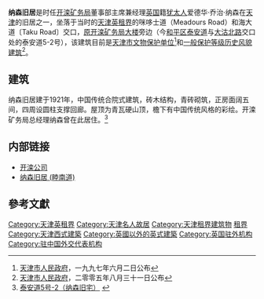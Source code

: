 {{文物保护单位
| 级别 = 省级
| 省区市 = 天津市
| 名称 = 纳森旧居
| 图片 = [[File:泰安道5号（平房）.jpg|200px]] |
| 编号 = 3
| 分类 = 近现代重要史迹及代表性建筑
| 时代 = 1922年
| 所在 = [[天津市|天津市]][[和平区_(天津市)|和平区]]
| 登录 = 1997年6月2日
}}

'''纳森旧居'''是时任[[开滦矿务局|开滦矿务局]]董事部主席兼经理[[英国|英国]]籍[[犹太人|犹太人]]爱德华·乔治·纳森在[[天津|天津]]的旧居之一，坐落于当时的[[天津英租界|天津英租界]]的咪哆士道（Meadours Road）和海大道〔Taku Road〕交口，[[原开滦矿务局大楼|原开滦矿务局大楼]]旁边（今[[和平区_(天津市)|和平区]][[泰安道|泰安道]]与[[大沽北路|大沽北路]]交口处的泰安道5-2号），该建筑目前是[[天津市文物保护单位|天津市文物保护单位]]<ref>[[天津市人民政府|天津市人民政府]]，一九九七年六月二日公布</ref>和[[天津历史风貌建筑|一般保护等级历史风貌建筑]]<ref>[[天津市人民政府|天津市人民政府]]，二零零五年八月三十一日公布</ref>。

== 建筑 ==
{{天津历史风貌建筑
| 省区市 = 天津市
| 名称 = 纳森旧居
| 图片 = [[File:泰安道5号（平房）铭牌.jpg|200px]] |
| 编号 = 0130359
| 等级 = 一般保护
| 时代 = 1920年
| 所在 = [[天津市|天津市]][[和平区_(天津市)|和平区]]
| 公布 = 2006年10月16日
}}
纳森旧居建于1921年，中国传统合院式建筑，砖木结构，青砖砌筑，正房面阔五间，四周设圆柱支撑回廊。屋顶为青瓦硬山顶，檐下有中国传统风格的彩绘。开滦矿务局总经理纳森曾在此居住。<ref>[http://www.fmjz.cn/Lists/1/DispForm.aspx?ID=774 泰安道5号-2（纳森旧宅）] {{webarchive|url=https://web.archive.org/web/20140810203041/http://www.fmjz.cn/Lists/1/DispForm.aspx?ID=774 |date=2014-08-10 }}</ref>

== 内部链接 ==
*[[开滦公司|开滦公司]]
*[[纳森旧居_(睦南道)|纳森旧居 (睦南道)]]

== 參考文獻 ==
<div class="references-small">
<references />
</div>

{{天津市名人故居}}
{{天津市文物保护单位}}

[[Category:天津英租界|Category:天津英租界]]
[[Category:天津名人故居|Category:天津名人故居]]
[[Category:天津租界建筑物|Category:天津租界建筑物]]
[[Category:中国近代建筑|租界]]
[[Category:天津西式建築|Category:天津西式建築]]
[[Category:英國以外的英式建築|Category:英國以外的英式建築]]
[[Category:英国驻外机构|Category:英国驻外机构]]
[[Category:驻中国外交代表机构|Category:驻中国外交代表机构]]